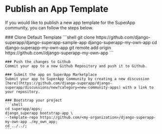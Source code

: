 
# Publish an App Template

If you would like to publish a new app template for the SuperApp community, you can follow the steps below.

<Steps>
    ### Clone Default Template
    ```shell
    git clone https://github.com/django-superapp/django-superapp-sample-app django-superapp-my-own-app
    cd django-superapp-my-own-app
    git remote add origin https://github.com/<my-organization>/django-superapp-my-own-app
    ```

    ### Push the changes to Github
    Commit your app to a new Github Repository and push it to Github.

    ### Submit the app on SuperApp Marketplace
    Submit your app to SuperApp Community by creating a new discussion [here](https://github.com/django-superapp/django-superapp/discussions/new?category=new-community-apps) with a link to your repository.

    ### Bootstrap your project
    ```shell
    cd superapp/apps;
    django_superapp bootstrap-app \
    --template-repo https://github.com/<my-organization>/django-superapp-my-own-app ./my_own_app;
    cd ../../;
    ```
</Steps>

